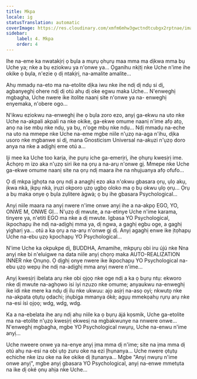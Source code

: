 ```yaml
---
title: Mkpa
locale: ig
statusTranslation: automatic
coverImage: https://res.cloudinary.com/xmfm6mhw3gwctndtcubgx2rptnae/image/upload/v1740468922/small_cover_tratado_de_psicologia_revolucionaria_a4c0dca4e0.webp
sidebar:
    label: 4. Mkpa
    order: 4
---
```

Ihe na-eme ka nwatakịrị ọ bụla a mụrụ ọhụrụ maa mma ma dịkwa mma bụ Uche ya; nke a bụ eziokwu ya n'onwe ya... Ọganihu nkịtị nke Uche n'ime ihe okike ọ bụla, n'ezie ọ dị ntakịrị, na-amalite amalite...

Ahụ mmadụ na-eto ma na-etolite dịka iwu nke ihe ndị dị ndụ si dị, agbanyeghị ohere ndị dị otú ahụ dị oke egwu maka Uche... N'enweghị mgbagha, Uche nwere ike itolite naanị site n'onwe ya na- enweghị enyemaka, n'obere ogo...

N'ikwu eziokwu na-enweghị ihe ọ bụla zoro ezo, anyị ga-ekwu na uto nke Uche na-akpali akpali na nke okike, ga-ekwe omume naanị n'ime afọ atọ, anọ na ise mbụ nke ndụ, ya bụ, n'oge mbụ nke ndụ... Ndị mmadụ na-eche na uto na mmepe nke Uche na-eme mgbe niile n'ụzọ na-aga n'ihu, dịka usoro nke mgbanwe si dị, mana Gnosticism Universal na-akụzi n'ụzọ doro anya na nke a adịghị eme otú a...

Iji mee ka Uche too karịa, ihe pụrụ iche ga-emerịrị, ihe ọhụrụ kwesịrị ime. Achọrọ m izo aka n'ụzọ siri ike na ọrụ a na-arụ n'onwe gị. Mmepe nke Uche ga-ekwe omume naanị site na ọrụ ndị maara ihe na nhụjuanya afọ ofufo...

Ọ dị mkpa ịghọta na ọrụ ndị a anaghị ezo aka n'okwu gbasara ọrụ, ụlọ akụ, ịkwa nkà, ịkpụ nkà, ịrụzi okporo ụzọ ụgbọ oloko ma ọ bụ okwu ụlọ ọrụ... Ọrụ a bụ maka onye ọ bụla zụlitere àgwà; ọ bụ ihe gbasara Psychological...

Anyị niile maara na anyị nwere n'ime onwe anyị ihe a na-akpọ EGO, YO, ONWE M, ONWE GỊ... N'ụzọ dị mwute, a na-etinye Uche n'ime karama, tinyere ya, n'etiti EGO ma nke a dị mwute. Igbasa YO Psychological, ikpochapụ ihe ndị na-adịghị mma ya, dị ngwa, a gaghị egbu oge, a gaghị yigharị ya... otú a ka ọrụ a na-arụ n'onwe gị dị. Anyị agaghị enwe ike ịtọhapụ Uche na-ebu ụzọ kpochapụ YO Psychological...

N'ime Uche ka okpukpe dị, BUDDHA, Amamihe, mkpụrụ obi iru újú nke Nna anyị nke bi n'eluigwe na data niile anyị chọrọ maka AUTO-REALIZATION INNER nke Ọnụnọ. Ọ dịghị onye nwere ike ikpochapụ YO Psychological na-ebu ụzọ wepụ ihe ndị na-adịghị mma anyị nwere n'ime...

Anyị kwesịrị ibelata arụ nke obi ọjọọ nke oge ndị a ka ọ bụrụ ntụ: ekworo nke dị mwute na-aghọwo isi iyi nzuzo nke omume; anyaukwu na-enweghị ike idi nke mere ka ndụ dị ilu nke ukwuu: ajọ asịrị na-asọ oyi; nkwutọ nke na-akpata ọtụtụ ọdachi; ịṅụbiga mmanya ókè; agụụ mmekọahụ rụrụ arụ nke na-esi ísì ọjọọ; wdg, wdg, wdg.

Ka a na-ebelata ihe arụ ndị ahụ niile ka ọ bụrụ ájá kọsmik, Uche ga-etolite ma na-etolite n'ụzọ kwesịrị ekwesị na mgbakwunye na nnwere onwe... N'enweghị mgbagha, mgbe YO Psychological nwụrụ, Uche na-enwu n'ime anyị...

Uche nweere onwe ya na-enye anyị ịma mma dị n'ime; site na ịma mma dị otú ahụ na-esi na obi ụtọ zuru oke na ezi Ịhụnanya... Uche nwere ọtụtụ echiche nke izu oke na ike okike dị ịtụnanya... Mgbe "Anyị nwụrụ n'ime onwe anyị", mgbe anyị gbasara YO Psychological, anyị na-enwe mmetụta na ike dị oké ọnụ ahịa nke Uche...

